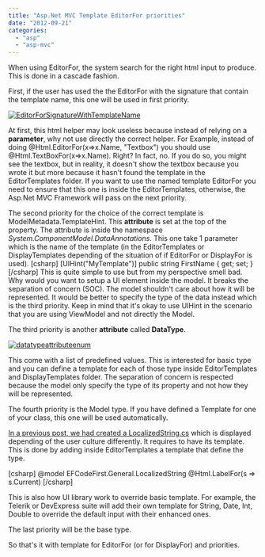 ```yaml
---
title: "Asp.Net MVC Template EditorFor priorities"
date: "2012-09-21"
categories: 
  - "asp"
  - "asp-mvc"
---
```


When using EditorFor, the system search for the right html input to produce. This is done in a cascade fashion.

First, if the user has used the the EditorFor with the signature that contain the template name, this one will be used in first priority.

[![](http://patrickdesjardins.com/blog/wp-content/uploads/2012/09/EditorForSignatureWithTemplateName-400x91.png "EditorForSignatureWithTemplateName")](http://patrickdesjardins.com/blog/asp-net-mvc-template-editorfor-priorities/editorforsignaturewithtemplatename)

At first, this html helper may look useless because instead of relying on a **parameter**, why not use directly the correct helper. For Example, instead of doing @Html.EditorFor(x=>x.Name, "Textbox") you should use @Html.TextBoxFor(x=>x.Name). Right? In fact, no. If you do so, you might see the textbox, but in reality, it doesn't show the textbox because you wrote it but more because it hasn't found the template in the EditorTemplates folder. If you want to use the named template EditorFor you need to ensure that this one is inside the EditorTemplates, otherwise, the Asp.Net MVC Framework will pass on the next priority.

The second priority for the choice of the correct template is ModelMetadata.TemplateHint. This **attribute** is set at the top of the property. The attribute is inside the namespace _System.ComponentModel.DataAnnotations_. This one take 1 parameter which is the name of the template (in the EditorTemplates or DisplayTemplates depending of the situation of if EditorFor or DisplayFor is used). \[csharp\] \[UIHint("MyTemplate")\] public string FirstName { get; set; } \[/csharp\] This is quite simple to use but from my perspective smell bad. Why would you want to setup a UI element inside the model. It breaks the separation of concern (SOC). The model shouldn't care about how it will be represented. It would be better to specify the type of the data instead which is the third priority. Keep in mind that it's okay to use UIHint in the scenario that you are using ViewModel and not directly the Model.

The third priority is another **attribute** called **DataType**.

[![](http://patrickdesjardins.com/blog/wp-content/uploads/2012/09/datatypeattributeenum.png "datatypeattributeenum")](http://patrickdesjardins.com/blog/asp-net-mvc-template-editorfor-priorities/datatypeattributeenum)

This come with a list of predefined values. This is interested for basic type and you can define a template for each of those type inside EditorTemplates and DisplayTemplates folder. The separation of concern is respected because the model only specify the type of its property and not how they will be represented.

The fourth priority is the Model type. If you have defined a Template for one of your class, this one will be used automatically.

[In a previous post, we had created a LocalizedString.cs](http://patrickdesjardins.com/blog/how-to-have-localized-string-with-mvc-and-entity-framework "How to have localized string with MVC and Entity Framework") which is displayed depending of the user culture differently. It requires to have its template. This is done by adding inside EditorTemplates a template that define the type.

\[csharp\] @model EFCodeFirst.General.LocalizedString @Html.LabelFor(s => s.Current) \[/csharp\]

This is also how UI library work to override basic template. For example, the Telerik or DevExpress suite will add their own template for String, Date, Int, Double to override the default input with their enhanced ones.

The last priority will be the base type.

So that's it with template for EditorFor (or for DisplayFor) and priorities.
